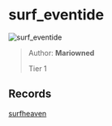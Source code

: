 
# surf_eventide

![surf_eventide](https://raw.githubusercontent.com/Sayt123/SurfMapPics/Maps-and-bonuses/csgo/surf_eventide.jpg)

> Author: **Mariowned**
>
> Tier 1

## Records

[surfheaven](https://surfheaven.eu/map/surf_eventide)
